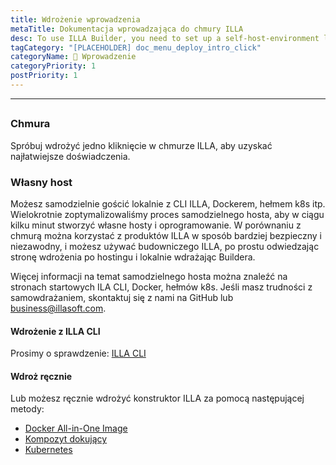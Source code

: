 ```yaml
---
title: Wdrożenie wprowadzenia
metaTitle: Dokumentacja wprowadzająca do chmury ILLA
desc: To use ILLA Builder, you need to set up a self-host-environment locally or use ILLA Cloud to skip the build process and quickly use ILLA products.
tagCategory: "[PLACEHOLDER] doc_menu_deploy_intro_click"
categoryName: 👋 Wprowadzenie
categoryPriority: 1
postPriority: 1
---
```


* * *

## <h2 hidden>Deploy introduction</h2>

### Chmura

Spróbuj wdrożyć jedno kliknięcie w chmurze ILLA, aby uzyskać najłatwiejsze doświadczenia.

### Własny host

Możesz samodzielnie gościć lokalnie z CLI ILLA, Dockerem, hełmem k8s itp. Wielokrotnie zoptymalizowaliśmy proces samodzielnego hosta, aby w ciągu kilku minut stworzyć własne hosty i oprogramowanie. W porównaniu z chmurą można korzystać z produktów ILLA w sposób bardziej bezpieczny i niezawodny, i możesz używać budowniczego ILLA, po prostu odwiedzając stronę wdrożenia po hostingu i lokalnie wdrażając Buildera.

Więcej informacji na temat samodzielnego hosta można znaleźć na stronach startowych ILA CLI, Docker, hełmów k8s.
Jeśli masz trudności z samowdrażaniem, skontaktuj się z nami na GitHub lub business@illasoft.com.

#### Wdrożenie z ILLA CLI

Prosimy o sprawdzenie: [ILLA CLI](https://www.illacloud.com/docs/illa-cli)

#### Wdroż ręcznie

Lub możesz ręcznie wdrożyć konstruktor ILLA za pomocą następującej metody:

-   [Docker All-in-One Image](https://github.com/illacloud/deploy-illa-manually/blob/main/docker/README.md)
-   [Kompozyt dokujący](https://github.com/illacloud/deploy-illa-manually/blob/main/docker-compose/README.md)
-   [Kubernetes](https://github.com/illacloud/deploy-illa-manually/blob/main/kubernetes/README.md)

